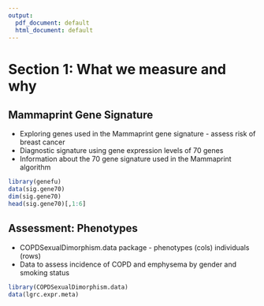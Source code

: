 ```yaml
---
output:
  pdf_document: default
  html_document: default
---
```

# Section 1: What we measure and why 

## Mammaprint Gene Signature
* Exploring genes used in the Mammaprint gene signature - assess risk of breast cancer 
* Diagnostic signature using gene expression levels of 70 genes
* Information about the 70 gene signature used in the Mammaprint algorithm 

```r
library(genefu)
data(sig.gene70)
dim(sig.gene70)
head(sig.gene70)[,1:6]
```

## Assessment: Phenotypes 
* COPDSexualDimorphism.data package - phenotypes (cols) individuals (rows)
* Data to assess incidence of COPD and emphysema by gender and smoking status

```r
library(COPDSexualDimorphism.data)
data(lgrc.expr.meta)
```